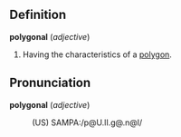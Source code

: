 ==Definition==

<b>polygonal</b> (<i>adjective</i>)
# Having the characteristics of a [[polygon]].

==Pronunciation==

<b>polygonal</b> (<i>adjective</i>)
:(US) SAMPA:/p@U.lI.g@.n@l/